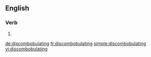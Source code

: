==English==

===Verb===
{{head|en}}

# {{present participle of|discombobulate}}

[[de:discombobulating]]
[[fr:discombobulating]]
[[simple:discombobulating]]
[[vi:discombobulating]]